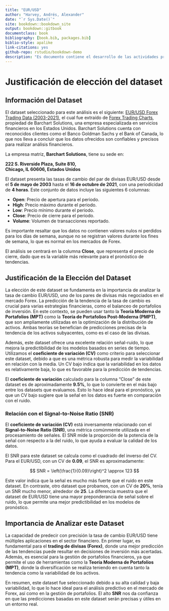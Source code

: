 ```yaml
---
title: "EUR/USD"
author: "Harvey, Andrés, Alexander"
date: "`r Sys.Date()`"
site: bookdown::bookdown_site
output: bookdown::gitbook
documentclass: book
bibliography: [book.bib, packages.bib]
biblio-style: apalike
link-citations: yes
github-repo: rstudio/bookdown-demo
description: "Es documento contiene el desarrollo de las actividades propuestas en la materia de análisis de series de tiempo para la maestria de ciencia de datos."
---
```


# Justificación de elección del dataset

## Información del Dataset

El dataset seleccionado para este análisis es el siguiente: [EUR/USD Forex Trading Data (2003-2021)](https://www.kaggle.com/datasets/chandrimad31/eurusd-forex-trading-data-20032021), el cual fue extraído de [Forex Trading Charts](https://forex.tradingcharts.com/), propiedad de Barchart Solutions, una empresa especializada en servicios financieros en los Estados Unidos. Barchart Solutions cuenta con reconocidos clientes como el Banco Goldman Sachs y el Bank of Canada, lo que nos lleva a concluir que los datos ofrecidos son confiables y precisos para realizar análisis financieros.

La empresa matriz, **Barchart Solutions**, tiene su sede en:

**222 S. Riverside Plaza, Suite 810,\
Chicago, IL 60606, Estados Unidos**

El dataset presenta las tasas de cambio del par de divisas EUR/USD desde el **5 de mayo de 2003** hasta el **16 de octubre de 2021**, con una periodicidad de **4 horas**. Este conjunto de datos incluye las siguientes 6 columnas:

-   **Open**: Precio de apertura para el periodo.
-   **High**: Precio máximo durante el periodo.
-   **Low**: Precio mínimo durante el periodo.
-   **Close**: Precio de cierre para el periodo.
-   **Volume**: Volumen de transacciones reportado.

Es importante resaltar que los datos no contienen valores nulos ni perdidos para los días de semana, aunque no se registran valores durante los fines de semana, lo que es normal en los mercados de Forex.

El análisis se centrará en la columna **Close**, que representa el precio de cierre, dado que es la variable más relevante para el pronóstico de tendencias.

## Justificación de la Elección del Dataset

La elección de este dataset se fundamenta en la importancia de analizar la tasa de cambio EUR/USD, uno de los pares de divisas más negociados en el mercado Forex. La predicción de la tendencia de la tasa de cambio es crucial para varias estrategias financieras, como el balanceo de portafolios de inversión. En este contexto, se pueden usar tanto la **Teoría Moderna de Portafolios (MPT)** como la **Teoría de Portafolios Post-Moderna (PMPT)**, que son ampliamente utilizadas en la optimización de la distribución de activos. Ambas teorías se benefician de predicciones precisas de la tendencia de los activos subyacentes, como es el caso de las divisas.

Además, este dataset ofrece una excelente relación señal-ruido, lo que mejora la predictibilidad de los modelos basados en series de tiempo. Utilizamos el **coeficiente de variación (CV)** como criterio para seleccionar este dataset, debido a que es una métrica robusta para medir la variabilidad en relación con la media. Un CV bajo indica que la variabilidad en los datos es relativamente baja, lo que es favorable para la predicción de tendencias.

El **coeficiente de variación** calculado para la columna "Close" de este dataset es de aproximadamente **9.5%**, lo que lo convierte en el más bajo entre los datasets que evaluamos. Esto lo hace ideal para el pronóstico, ya que un CV bajo sugiere que la señal en los datos es fuerte en comparación con el ruido.

### Relación con el Signal-to-Noise Ratio (SNR)

El **coeficiente de variación (CV)** está inversamente relacionado con el **Signal-to-Noise Ratio (SNR)**, una métrica comúnmente utilizada en el procesamiento de señales. El SNR mide la proporción de la potencia de la señal con respecto a la del ruido, lo que ayuda a evaluar la calidad de los datos.

El SNR para este dataset se calcula como el cuadrado del inverso del CV. Para el EUR/USD, con un CV de **0.09**, el SNR es aproximadamente:

$$
SNR = \left(\frac{1}{0.09}\right)^2 \approx 123
$$

Este valor indica que la señal es mucho más fuerte que el ruido en este dataset. En contraste, otro dataset que probamos, con un CV de **20%**, tenía un SNR mucho menor, alrededor de **25**. La diferencia muestra que el dataset de EUR/USD tiene una mayor preponderancia de señal sobre el ruido, lo que permite una mejor predictibilidad en los modelos de pronóstico.

## Importancia de Analizar este Dataset

La capacidad de predecir con precisión la tasa de cambio EUR/USD tiene múltiples aplicaciones en el sector financiero. En primer lugar, es fundamental para el **trading de divisas (Forex)**, donde una mejor predicción de las tendencias puede resultar en decisiones de inversión más acertadas. Además, es esencial para la gestión de portafolios financieros, ya que permite el uso de herramientas como la **Teoría Moderna de Portafolios (MPT)**, donde la diversificación se realiza teniendo en cuenta tanto la tendencia como la variabilidad de los activos.

En resumen, este dataset fue seleccionado debido a su alta calidad y baja variabilidad, lo que lo hace ideal para el análisis predictivo en el mercado de Forex, así como en la gestión de portafolios. El alto **SNR** nos da confianza en que las predicciones basadas en este dataset serán precisas y útiles en un entorno real.
